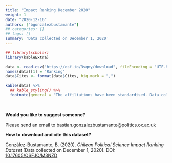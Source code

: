 ```yaml
---
title: "Impact Ranking December 2020"
weight: 1
date: "2020-12-16"
authors: ["bgonzalezbustamante"]
## categories: []
## tags: []
summary: 'Data collected on December 1, 2020'
---
```


```r
## library(scholar)
library(kableExtra)

data <- read.csv("https://osf.io/3vqny/download", fileEncoding = "UTF-8")
names(data)[1] = "Ranking"
data$Cites <- format(data$Cites, big.mark = ",")

kable(data) %>%
  ## kable_styling() %>%
  footnote(general = "The affiliations have been standardised. Data collected on December 1, 2020.")
```

\

**Would you like to suggest someone?**

Please send an email to bastian.gonzalezbustamante@politics.ox.ac.uk

**How to download and cite this dataset?**

González-Bustamante, B. (2020). *Chilean Political Science Impact Ranking Dataset* [Data collected on December 1, 2020]. DOI: [10.17605/OSF.IO/M3NZD](http://doi.org/10.17605/OSF.IO/M3NZD)
